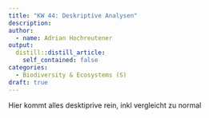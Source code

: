 ```yaml
---
title: "KW 44: Deskriptive Analysen"
description:
author:
  - name: Adrian Hochreutener
output:
  distill::distill_article:
    self_contained: false
categories:
  - Biodiversity & Ecosystems (S)
draft: true
---
```


Hier kommt alles desktiprive rein, inkl vergleicht zu normal